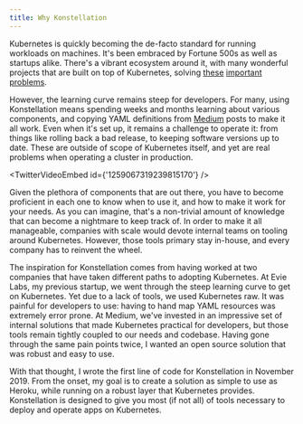 ```yaml
---
title: Why Konstellation
---
```




Kubernetes is quickly becoming the de-facto standard for running workloads on machines. It's been embraced by Fortune 500s as well as startups alike. There's a vibrant ecosystem around it, with many wonderful projects that are built on top of Kubernetes, solving [these](https://github.com/kubernetes/autoscaler) [important](https://istio.io/) [problems](https://prometheus.io/).

However, the learning curve remains steep for developers. For many, using Konstellation means spending weeks and months learning about various components, and copying YAML definitions from [Medium](https://medium.com) posts to make it all work. Even when it's set up, it remains a challenge to operate it: from things like rolling back a bad release, to keeping software versions up to date. These are outside of scope of Kubernetes itself, and yet are real problems when operating a cluster in production.

<TwitterVideoEmbed
  id={'1259067319239815170'}
/>

Given the plethora of components that are out there, you have to become proficient in each one to know when to use it, and how to make it work for your needs. As you can imagine, that's a non-trivial amount of knowledge that can become a nightmare to keep track of. In order to make it all manageable, companies with scale would devote internal teams on tooling around Kubernetes. However, those tools primary stay in-house, and every company has to reinvent the wheel.

The inspiration for Konstellation comes from having worked at two companies that have taken different paths to adopting Kubernetes. At Evie Labs, my previous startup, we went through the steep learning curve to get on Kubernetes. Yet due to a lack of tools, we used Kubernetes raw. It was painful for developers to use: having to hand map YAML resources was extremely error prone. At Medium, we've invested in an impressive set of internal solutions that made Kubernetes practical for developers, but those tools remain tightly coupled to our needs and codebase. Having gone through the same pain points twice, I wanted an open source solution that was robust and easy to use.

With that thought, I wrote the first line of code for Konstellation in November 2019. From the onset, my goal is to create a solution as simple to use as Heroku, while running on a robust layer that Kubernetes provides. Konstellation is designed to give you most (if not all) of tools necessary to deploy and operate apps on Kubernetes.
